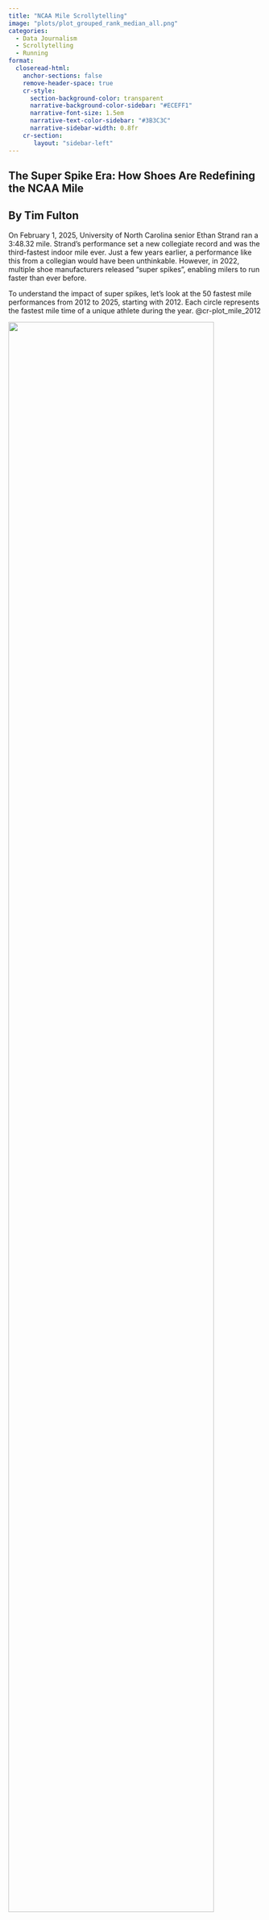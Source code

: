 ```yaml
---
title: "NCAA Mile Scrollytelling"
image: "plots/plot_grouped_rank_median_all.png"
categories:
  - Data Journalism
  - Scrollytelling
  - Running
format:
  closeread-html:
    anchor-sections: false
    remove-header-space: true
    cr-style:
      section-background-color: transparent
      narrative-background-color-sidebar: "#ECEFF1"
      narrative-font-size: 1.5em
      narrative-text-color-sidebar: "#3B3C3C"
      narrative-sidebar-width: 0.8fr
    cr-section:
       layout: "sidebar-left"
---
```


::::::::::: cr-section
# The Super Spike Era: How Shoes Are Redefining the NCAA Mile

## By Tim Fulton

On February 1, 2025, University of North Carolina senior Ethan Strand ran a 3:48.32 mile. Strand's performance set a new collegiate record and was the third-fastest indoor mile ever. Just a few years earlier, a performance like this from a collegian would have been unthinkable. However, in 2022, multiple shoe manufacturers released "super spikes", enabling milers to run faster than ever before.

To understand the impact of super spikes, let's look at the 50 fastest mile performances from 2012 to 2025, starting with 2012. Each circle represents the fastest mile time of a unique athlete during the year. @cr-plot_mile_2012

::: {#cr-plot_mile_2012}
![](plots/plot_mile_2012.png){fig-align="center" width="90%"}
:::

From the runner with the [**fastest**]{style="color:#137CC3"} mile... @cr-plot_mile_2012_1st

::: {#cr-plot_mile_2012_1st}
![](plots/plot_mile_2012_1st.png){fig-align="center" width="90%"}
:::

...to the runner with the [**50th fastest**]{style="color:#E06715"}. @cr-plot_mile_2012_50th

::: {#cr-plot_mile_2012_50th}
![](plots/plot_mile_2012_50th.png){fig-align="center" width="90%"}
:::

From 2012 to 2021, the range of mile times remained fairly consistent year after year. @cr-plot_mile_decade

::: {#cr-plot_mile_decade}
![](plots/plot_mile_decade.png){fig-align="center" width="90%"}
:::

During this period, the [**median** time hovered around 3:59]{style="color: #1E8449"}. @cr-plot_mile_median

::: {#cr-plot_mile_median}
![](plots/plot_mile_median.png){fig-align="center" width="90%"}
:::

Then, when super spikes became widely available in 2022, athletes began running significantly faster. The shoes had such a profound impact that the top 50 performances each year from 2022 to 2025 were all faster than the median performances from the previous decade. @cr-plot_mile_all

::: {#cr-plot_mile_all}
![](plots/plot_mile_all.png){fig-align="center" width="90%"}
:::

Just how much faster do super shoes make someone? Let's first look at the 50th fastest performances. <br><br>From [**2012 to 2021 the median 50th fastest time was 4:01.60**]{style="color: #137CC3"}. <br><br>From [**2022 to 2025 the median 50th fastest time was to 3:57.95**]{style="color: #E06715"}, a 3.7 second drop, or 1.5% improvement. @cr-plot_mile_ranks_50th

::: {#cr-plot_mile_ranks_50th}
![](plots/plot_grouped_rank_median_50.png){fig-align="center" width="90%"}
:::

This pattern of improvement is consistent across other ranks, with an overall improvement of **3.7 seconds, or 1.5%**. @cr-plot_mile_ranks_all

::: {#cr-plot_mile_ranks_all}
![](plots/plot_grouped_rank_median_all.png){fig-align="center" width="90%"}
:::

NCAA milers are faster than ever before, and yes, it's the shoes. But it sure is fun to watch.
:::::::::::

